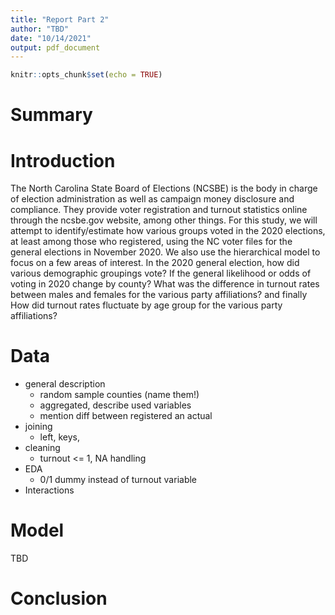 ```yaml
---
title: "Report Part 2"
author: "TBD"
date: "10/14/2021"
output: pdf_document
---
```


```r
knitr::opts_chunk$set(echo = TRUE)
```

# Summary

# Introduction
The North Carolina State Board of Elections (NCSBE) is the body in charge of election administration as well as campaign money disclosure and compliance. They provide voter registration and turnout statistics online through the ncsbe.gov website, among other things.
For this study, we will attempt to identify/estimate how various groups voted in the 2020 elections, at least among those who registered, using the NC voter files for the general elections in November 2020. We also use the hierarchical model to focus on a few areas of interest. In the 2020 general election, how did various demographic groupings vote? If the general likelihood or odds of voting in 2020 change by county? What was the difference in turnout rates between males and females for the various party affiliations? and finally How did turnout rates fluctuate by age group for the various party affiliations?

# Data 
- general description
  - random sample counties (name them!)
  - aggregated, describe used variables
  - mention diff between registered an actual
- joining
  - left, keys, 
- cleaning
  - turnout <= 1, NA handling
- EDA
  - 0/1 dummy instead of turnout variable 
- Interactions

# Model
TBD

# Conclusion

